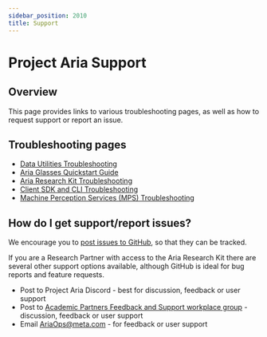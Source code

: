 ```yaml
---
sidebar_position: 2010
title: Support
---
```

# Project Aria Support

## Overview

This page provides links to various troubleshooting pages, as well as how to request support or report an issue.


## Troubleshooting pages

* [Data Utilities Troubleshooting](/data_utilities/installation/troubleshooting.mdx)
* [Aria Glasses Quickstart Guide](/ARK/ARK_quickstart.mdx)
* [Aria Research Kit Troubleshooting ](/ARK/troubleshooting/troubleshooting_issues.mdx)
* [Client SDK and CLI Troubleshooting](/ARK/sdk/sdk_troubleshooting.mdx)
* [Machine Perception Services (MPS) Troubleshooting](/ARK/mps/mps_troubleshooting.mdx)


## How do I get support/report issues?

We encourage you to [post issues to GitHub](https://github.com/facebookresearch/projectaria_tools/issues), so that they can be tracked.

If you are a Research Partner with access to the Aria Research Kit there are several other support options available, although GitHub is ideal for bug reports and feature requests.

* Post to Project Aria Discord - best for discussion, feedback or user support
* Post to [Academic Partners Feedback and Support workplace group](/ARK/workplacegroup.mdx) - discussion, feedback or user support
* Email AriaOps@meta.com - for feedback or user support
